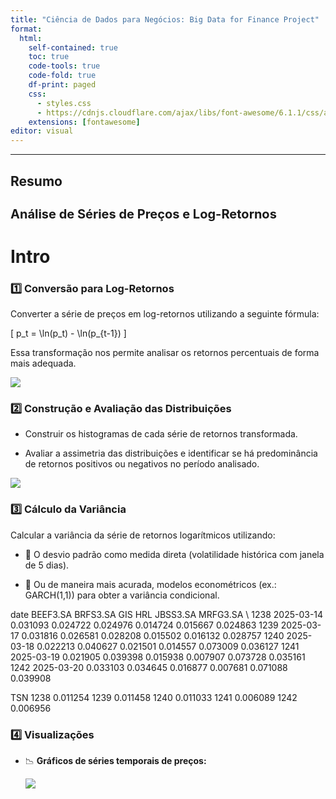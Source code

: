 ```yaml
---
title: "Ciência de Dados para Negócios: Big Data for Finance Project"
format:
  html:
    self-contained: true
    toc: true
    code-tools: true
    code-fold: true
    df-print: paged
    css: 
      - styles.css
      - https://cdnjs.cloudflare.com/ajax/libs/font-awesome/6.1.1/css/all.min.css
    extensions: [fontawesome]
editor: visual
---
```


------------------------------------------------------------------------

::: callout-note
## Resumo

<font size = 1>

# Análise de Séries de Preços e Log-Retornos

</font>
:::

# Intro

::: panel-tabset
### 1️⃣ Conversão para Log-Retornos

Converter a série de preços em log-retornos utilizando a seguinte fórmula:

\[ p_t = \\ln(p_t) - \\ln(p\_{t-1}) \]

Essa transformação nos permite analisar os retornos percentuais de forma mais adequada.

![](images/Captura de tela 2025-04-11 161208-01.png)

### 2️⃣ Construção e Avaliação das Distribuições

-   Construir os histogramas de cada série de retornos transformada.

-   Avaliar a assimetria das distribuições e identificar se há predominância de retornos positivos ou negativos no período analisado.

![](images/download-01.png)

### 3️⃣ Cálculo da Variância

Calcular a variância da série de retornos logarítmicos utilizando:

-   🔹 O desvio padrão como medida direta (volatilidade histórica com janela de 5 dias).

-   🔹 Ou de maneira mais acurada, modelos econométricos (ex.: GARCH(1,1)) para obter a variância condicional.

date BEEF3.SA BRFS3.SA GIS HRL JBSS3.SA MRFG3.SA \\
1238 2025-03-14 0.031093 0.024722 0.024976 0.014724 0.015667 0.024863
1239 2025-03-17 0.031816 0.026581 0.028208 0.015502 0.016132 0.028757
1240 2025-03-18 0.022213 0.040627 0.021501 0.014557 0.073009 0.036127
1241 2025-03-19 0.021905 0.039398 0.015938 0.007907 0.073728 0.035161
1242 2025-03-20 0.033103 0.034645 0.016877 0.007681 0.071088 0.039908

TSN
1238 0.011254
1239 0.011458
1240 0.011033
1241 0.006089
1242 0.006956
:::

::: panel-tabset
### 4️⃣ Visualizações

-   📉 **Gráficos de séries temporais de preços:**

    ![](images/Captura de tela 2025-04-11 161441-01.png)
:::

 

 
